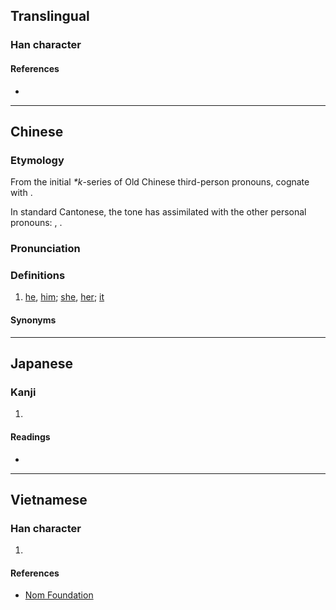 {{character info/new}}
==Translingual==

===Han character===
{{Han char|rn=9|rad=人|as=05|sn=7|four=21217|canj=OSS|ids=⿰亻巨}}

====References====
* {{Han ref|kx=0100.021|dkj=00538|hdz=10120.050|uh=4F62|ud=20322|bh=CA5C|bd=51804}}

----

==Chinese==
{{zh-forms|alt=渠,𠍲,伊-S. Sixian Hakka:yì}}

===Etymology===
From the initial ''*k''-series of Old Chinese third-person pronouns, cognate with {{och-l|其}}.

In standard Cantonese, the tone has assimilated with the other personal pronouns: {{zh-l|我|tr=ngo<sup>5</sup>}}, {{zh-l|你|tr=nei<sup>5</sup>}}.

===Pronunciation===
{{zh-pron
|m=qú
|c=keoi5,heoi5
|c_note=heoi5 - nonstandard, chiefly Hong Kong
|c-t=kui1
|g=qie2
|h=pfs=kì/s:yì;gd=gi2
|cat=pron
}}

===Definitions===
{{zh-hanzi}}

# {{lb|zh|Cantonese|Hakka|Gan|vernacular}} [[he]], [[him]]; [[she]], [[her]]; [[it]] {{gloss|third person singular pronoun}}
#: {{zh-x|佢 個 鼻 好 大。|'''His''' nose is very big.|C-GZ}}

====Synonyms====
{{zh-dial|他}}

----

==Japanese==

===Kanji===
{{ja-kanji|grade=|rs=人05}}

# {{defn|lang=ja|sort=人05}}

====Readings====
* {{ja-readings|on=[[きょ]] (kyo)|kun=[[かれ]] (kare)}}

----

==Vietnamese==

===Han character===
{{vi-hantu|[[cừ]]|rs=人05}}

# {{defn|vi}}

====References====
* [http://nomfoundation.org/common/nom_details.php?codepoint=4f62 Nom Foundation]